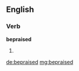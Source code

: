 ==English==

===Verb===
'''bepraised'''

# {{en-past of|bepraise}}

[[de:bepraised]]
[[mg:bepraised]]